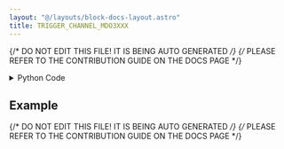```yaml
---
layout: "@/layouts/block-docs-layout.astro"
title: TRIGGER_CHANNEL_MDO3XXX
---
```


{/* DO NOT EDIT THIS FILE! IT IS BEING AUTO GENERATED */}
{/* PLEASE REFER TO THE CONTRIBUTION GUIDE ON THE DOCS PAGE */}


<PythonDocsDisplay docstring={docstring} />

<details>
<summary>Python Code</summary>

```python
from flojoy import flojoy, DataContainer, TextBlob, VisaConnection
from typing import Optional, Literal


@flojoy(inject_connection=True)
def TRIGGER_CHANNEL_MDO3XXX(
    connection: VisaConnection,
    channel: int = 0,
    query_set: Literal["query", "set"] = "query",
    default: Optional[DataContainer] = None,
) -> TextBlob:
    """The TRIGGER_CHANNEL_MDO3XXX node sets the triggering channel (or queries it).

    Requires a CONNECTION_MDO3XXX node at the start of the app to connect with
    the instrument. The VISA address will then be listed under 'connection'.

    This node should also work with compatible Tektronix scopes (untested):
    MDO4xxx, MSO4xxx, and DPO4xxx.

    Parameters
    ----------
    connection: VisaConnection
        The VISA address (requires the CONNECTION_MDO3XXX node).
    channel: int
        The channel to set as the triggering channel (used if set=True).
    query_set: str
        Whether to query or set the triggering channel.

    Returns
    -------
    DataContainer
        TextBlob: The triggering channel (e.g. CH1).
    """

    tek = connection.get_handle()

    match query_set:
        case "query":
            s = tek.trigger.source()
        case "set":
            tek.trigger.source(f"CH{1 + channel}")
            s = f"CH{1 + channel}"

    return TextBlob(text_blob=s)

```

[Find this Flojoy Block on GitHub](https://github.com/flojoy-ai/blocks/blob/main/blocks/IO/INSTRUMENTS/OSCILLOSCOPES/TEKTRONIX/MDO3XXX/BASIC/TRIGGER_CHANNEL_MDO3XXX/TRIGGER_CHANNEL_MDO3XXX.py)

</details>

## Example

<GetHelpWidget />

<AppDisplay app={app} blockName="TRIGGER_CHANNEL_MDO3XXX" client:visible />



{/* DO NOT EDIT THIS FILE! IT IS BEING AUTO GENERATED */}
{/* PLEASE REFER TO THE CONTRIBUTION GUIDE ON THE DOCS PAGE */}
